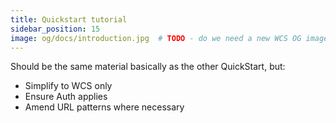 ```yaml
---
title: Quickstart tutorial
sidebar_position: 15
image: og/docs/introduction.jpg  # TODO - do we need a new WCS OG image?
---
```


Should be the same material basically as the other QuickStart, but:

- Simplify to WCS only
- Ensure Auth applies
- Amend URL patterns where necessary
